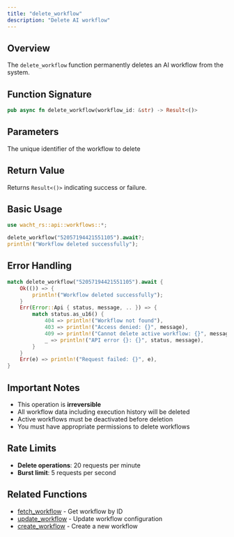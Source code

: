 ```yaml
---
title: "delete_workflow"
description: "Delete AI workflow"
---
```


## Overview

The `delete_workflow` function permanently deletes an AI workflow from the system.

## Function Signature

```rust
pub async fn delete_workflow(workflow_id: &str) -> Result<()>
```

## Parameters

<ParamField path="workflow_id" type="&str" required>
  The unique identifier of the workflow to delete
</ParamField>

## Return Value

Returns `Result<()>` indicating success or failure.

## Basic Usage

```rust
use wacht_rs::api::workflows::*;

delete_workflow("52057194421551105").await?;
println!("Workflow deleted successfully");
```

## Error Handling

```rust
match delete_workflow("52057194421551105").await {
    Ok(()) => {
        println!("Workflow deleted successfully");
    }
    Err(Error::Api { status, message, .. }) => {
        match status.as_u16() {
            404 => println!("Workflow not found"),
            403 => println!("Access denied: {}", message),
            409 => println!("Cannot delete active workflow: {}", message),
            _ => println!("API error {}: {}", status, message),
        }
    }
    Err(e) => println!("Request failed: {}", e),
}
```

## Important Notes

- This operation is **irreversible**
- All workflow data including execution history will be deleted
- Active workflows must be deactivated before deletion
- You must have appropriate permissions to delete workflows

## Rate Limits

- **Delete operations**: 20 requests per minute
- **Burst limit**: 5 requests per second

## Related Functions

- [fetch_workflow](fetch-workflow) - Get workflow by ID
- [update_workflow](update-workflow) - Update workflow configuration
- [create_workflow](create-workflow) - Create a new workflow